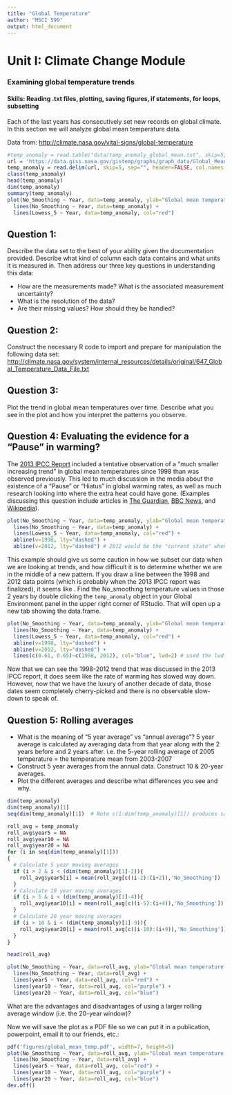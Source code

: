 ```yaml
---
title: "Global Temperature"
author: "MSCI 599"
output: html_document
---
```


# Unit I: Climate Change Module
### Examining global temperature trends
#### Skills: Reading .txt files, plotting, saving figures, if statements, for loops, subsetting

Each of the last years has consecutively set new records on global climate.  In this section we will analyze global mean temperature data.

Data from: <http://climate.nasa.gov/vital-signs/global-temperature>
```r
#temp_anomaly = read.table("data/temp_anomaly_global_mean.txt", skip=5, sep="", header = FALSE)
url = 'https://data.giss.nasa.gov/gistemp/graphs/graph_data/Global_Mean_Estimates_based_on_Land_and_Ocean_Data/graph.txt'
temp_anomaly = read.delim(url, skip=5, sep="", header=FALSE, col.names = c("Year", "No_Smoothing", "Lowess_5"))
class(temp_anomaly)
head(temp_anomaly)
dim(temp_anomaly)
summary(temp_anomaly)
plot(No_Smoothing ~ Year, data=temp_anomaly, ylab="Global mean temperature anomaly") + 
  lines(No_Smoothing ~ Year, data=temp_anomaly) +
  lines(Lowess_5 ~ Year, data=temp_anomaly, col="red") 
```

## Question 1:

Describe the data set to the best of your ability given the documentation provided.  Describe what kind of column each data contains and what units it is measured in.  Then address our three key questions in understanding this data:

- How are the measurements made? What is the associated measurement uncertainty?
- What is the resolution of the data?
- Are their missing values? How should they be handled?


## Question 2:

Construct the necessary R code to import and prepare for manipulation the following data set: <http://climate.nasa.gov/system/internal_resources/details/original/647_Global_Temperature_Data_File.txt>


## Question 3:

Plot the trend in global mean temperatures over time.  Describe what you see in the plot and how you interpret the patterns you observe.


## Question 4: Evaluating the evidence for a "Pause" in warming?

The [2013 IPCC Report](https://www.ipcc.ch/pdf/assessment-report/ar5/wg1/WG1AR5_SummaryVolume_FINAL.pdf) included a tentative observation of a "much smaller increasing trend" in global mean temperatures since 1998 than was observed previously.  This led to much discussion in the media about the existence of a "Pause" or "Hiatus" in global warming rates, as well as much research looking into where the extra heat could have gone.  (Examples discussing this question include articles in [The Guardian](http://www.theguardian.com/environment/2015/jun/04/global-warming-hasnt-paused-study-finds), [BBC News](http://www.bbc.com/news/science-environment-28870988), and [Wikipedia](https://en.wikipedia.org/wiki/Global_warming_hiatus)). 

```r
plot(No_Smoothing ~ Year, data=temp_anomaly, ylab="Global mean temperature anomaly") + 
  lines(No_Smoothing ~ Year, data=temp_anomaly) +
  lines(Lowess_5 ~ Year, data=temp_anomaly, col="red") +
  abline(v=1998, lty="dashed") +
  abline(v=2012, lty="dashed") # 2012 would be the "current state" when writing the 2013 IPCC report
```
This example should give us some caution in how we subset our data when we are looking at trends, and how difficult it is to determine whether we are in the middle of a new pattern. If you draw a line between the 1998 and 2012 data points (which is probably when the 2013 IPCC report was finalized), it seems like . Find the No_smoothing temperature values in those 2 years by double clicking the `temp_anomaly` object in your Global Environment panel in the upper right corner of RStudio. That will open up a new tab showing the data.frame. 

```r
plot(No_Smoothing ~ Year, data=temp_anomaly, ylab="Global mean temperature anomaly") + 
  lines(No_Smoothing ~ Year, data=temp_anomaly) +
  lines(Lowess_5 ~ Year, data=temp_anomaly, col="red") +
  abline(v=1998, lty="dashed") +
  abline(v=2012, lty="dashed") +
  lines(c(0.61, 0.65)~c(1998, 2012), col="blue", lwd=2) # used the lwd parameter to thicken the line. See ?par
```

Now that we can see the 1998-2012 trend that was discussed in the 2013 IPCC report, it does seem like the rate of warming has slowed way down. However, now that we have the luxury of another decade of data, those dates seem completely cherry-picked and there is no observable slow-down to speak of.


## Question 5: Rolling averages
    
- What is the meaning of "5 year average" vs "annual average"?
    5 year average is calculated ay averaging data from that year along with the 2 years before and 2 years after.
    i.e. the 5-year rolling average of 2005 temperature = the temperature mean from 2003-2007
- Construct 5 year averages from the annual data.  Construct 10 & 20-year averages. 
- Plot the different averages and describe what differences you see and why.  

```r
dim(temp_anomaly)
dim(temp_anomaly)[1]
seq(dim(temp_anomaly)[1])  # Note c(1:dim(temp_anomaly)[1]) produces same vector

roll_avg = temp_anomaly
roll_avg$year5 = NA
roll_avg$year10 = NA
roll_avg$year20 = NA
for (i in seq(dim(temp_anomaly)[1]))
{
  # Calculate 5 year moving averages
  if (i > 2 & i < (dim(temp_anomaly)[1]-2)){
    roll_avg$year5[i] = mean(roll_avg[c((i-2):(i+2)),'No_Smoothing'])
  }
  # Calculate 10 year moving averages
  if (i > 5 & i < (dim(temp_anomaly)[1]-4)){
    roll_avg$year10[i] = mean(roll_avg[c((i-5):(i+4)),'No_Smoothing'])
  }
  # Calculate 20 year moving averages
  if (i > 10 & i < (dim(temp_anomaly)[1]-9)){
    roll_avg$year20[i] = mean(roll_avg[c((i-10):(i+9)),'No_Smoothing'])
  }
}

head(roll_avg)

plot(No_Smoothing ~ Year, data=roll_avg, ylab="Global mean temperature anomaly") + 
  lines(No_Smoothing ~ Year, data=roll_avg) +
  lines(year5 ~ Year, data=roll_avg, col="red") +
  lines(year10 ~ Year, data=roll_avg, col="purple") +
  lines(year20 ~ Year, data=roll_avg, col="blue") 

```
What are the advantages and disadvantages of using a larger rolling average window (i.e. the 20-year window)? 

Now we will save the plot as a PDF file so we can put it in a publication, powerpoint, email it to our friends, etc.:

```r
pdf('figures/global_mean_temp.pdf', width=7, height=5)
plot(No_Smoothing ~ Year, data=roll_avg, ylab="Global mean temperature anomaly") + 
  lines(No_Smoothing ~ Year, data=roll_avg) +
  lines(year5 ~ Year, data=roll_avg, col="red") +
  lines(year10 ~ Year, data=roll_avg, col="purple") +
  lines(year20 ~ Year, data=roll_avg, col="blue") 
dev.off()
```